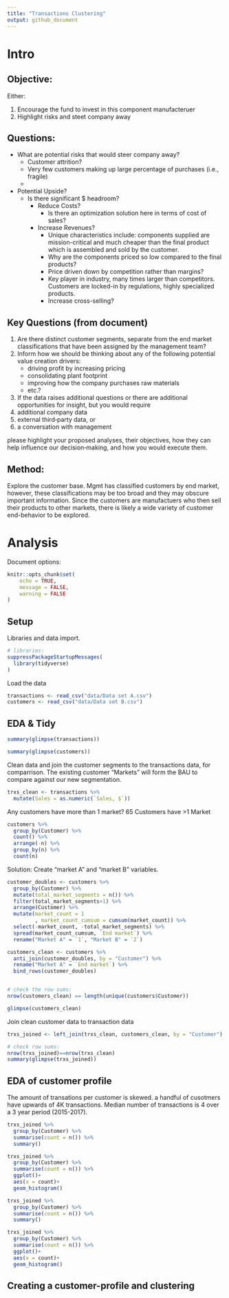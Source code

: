 ```yaml
---
title: "Transactions Clustering"
output: github_document
---
```


# Intro

## Objective:

Either:

1) Encourage the fund to invest in this component manufacteruer
2) Highlight risks and steet company away

## Questions:

- What are potential risks that would steer company away?
    - Customer attrition?
    - Very few customers making up large percentage of purchases (i.e., fragile)
    -


- Potential Upside?
    - Is there significant $ headroom?
      - Reduce Costs?
        - Is there an optimization solution here in terms of cost of sales?
      - Increase Revenues?
        - Unique characteristics include: components supplied are mission-critical and much cheaper than the final product which is assembled and sold by the customer. 
        - Why are the components priced so low compared to the final products?
        - Price driven down by competition rather than margins?
        - Key player in industry, many times larger than competitors. Customers are locked-in by regulations, highly specialized products. 
        - Increase cross-selling? 
      

## Key Questions (from document)

1) Are there distinct customer segments, separate from the end market classifications that have been assigned by the management team?
2) Inform how we should be thinking about any of the following potential value creation drivers:
    - driving profit by increasing pricing
    - consolidating plant footprint
    - improving how the company purchases raw materials
    - etc.?
3) If the data raises additional questions or there are additional opportunities for insight, but you would require 
  1) additional company data
  2) external third‐party data, or 
  3) a conversation with management

please highlight your proposed analyses, their objectives, how they can help influence our decision‐making, and how you would execute them. 

## Method:

Explore the customer base. Mgmt has classified customers by end market, however, these classifications may be too broad and they may obscure important information. Since the customers are manufactuers who then sell their products to other markets, there is likely a wide variety of customer end-behavior to be explored. 



# Analysis

Document options:

```r
knitr::opts_chunk$set(
	echo = TRUE,
	message = FALSE,
	warning = FALSE
)
```

## Setup

Libraries and data import.

```r
# libraries:
suppressPackageStartupMessages(
  library(tidyverse)
)

```

Load the data
```r
transactions <- read_csv("data/Data set A.csv")
customers <- read_csv("data/Data set B.csv")
```


## EDA & Tidy

```r
summary(glimpse(transactions))
```

```r
summary(glimpse(customers))
```


Clean data and join the customer segments to the transactions data, for comparrison. The existing customer "Markets" will form the BAU to compare against our new segmentation.
```r
trxs_clean <- transactions %>% 
  mutate(Sales = as.numeric(`Sales, $`)) 
```


Any customers have more than 1 market? 65 Customers have >1 Market

```r
customers %>% 
  group_by(Customer) %>% 
  count() %>% 
  arrange(-n) %>% 
  group_by(n) %>% 
  count(n)
```

Solution: Create "market A" and "market B" variables. 

```r
customer_doubles <- customers %>% 
  group_by(Customer) %>% 
  mutate(total_market_segments = n()) %>% 
  filter(total_market_segments>1) %>% 
  arrange(Customer) %>% 
  mutate(market_count = 1
         , market_count_cumsum = cumsum(market_count)) %>% 
  select(-market_count, -total_market_segments) %>% 
  spread(market_count_cumsum, `End market`) %>% 
  rename("Market A" = `1`, "Market B" = `2`)

customers_clean <- customers %>% 
  anti_join(customer_doubles, by = "Customer") %>% 
  rename("Market A" = `End market`) %>% 
  bind_rows(customer_doubles)


# check the row sums:  
nrow(customers_clean) == length(unique(customers$Customer))

glimpse(customers_clean)
```


Join clean customer data to transaction data
```r
trxs_joined <- left_join(trxs_clean, customers_clean, by = "Customer")

# check row sums: 
nrow(trxs_joined)==nrow(trxs_clean)
summary(glimpse(trxs_joined))
```

## EDA of customer profile

The amount of transations per customer is skewed. a handful of cusotmers have upwards of 4K transactions. Median number of transactions is 4 over a 3 year period (2015-2017). 
```r
trxs_joined %>% 
  group_by(Customer) %>% 
  summarise(count = n()) %>% 
  summary()

trxs_joined %>% 
  group_by(Customer) %>% 
  summarise(count = n()) %>% 
  ggplot()+
  aes(x = count)+
  geom_histogram()
```


```r
trxs_joined %>% 
  group_by(Customer) %>% 
  summarise(count = n()) %>% 
  summary()

trxs_joined %>% 
  group_by(Customer) %>% 
  summarise(count = n()) %>% 
  ggplot()+
  aes(x = count)+
  geom_histogram()
```

## Creating a customer-profile and clustering









